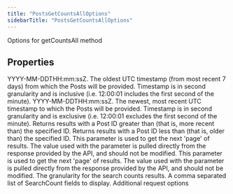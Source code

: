 ```yaml
---
title: "PostsGetCountsAllOptions"
sidebarTitle: "PostsGetCountsAllOptions"
---
```


Options for getCountsAll method

## Properties

<ParamField name="startTime" type="string">
YYYY-MM-DDTHH:mm:ssZ. The oldest UTC timestamp (from most recent 7 days) from which the Posts will be provided. Timestamp is in second granularity and is inclusive (i.e. 12:00:01 includes the first second of the minute).
</ParamField>





<ParamField name="endTime" type="string">
YYYY-MM-DDTHH:mm:ssZ. The newest, most recent UTC timestamp to which the Posts will be provided. Timestamp is in second granularity and is exclusive (i.e. 12:00:01 excludes the first second of the minute).
</ParamField>





<ParamField name="sinceId" type="string">
Returns results with a Post ID greater than (that is, more recent than) the specified ID.
</ParamField>





<ParamField name="untilId" type="string">
Returns results with a Post ID less than (that is, older than) the specified ID.
</ParamField>





<ParamField name="nextToken" type="string">
This parameter is used to get the next 'page' of results. The value used with the parameter is pulled directly from the response provided by the API, and should not be modified.
</ParamField>





<ParamField name="paginationToken" type="string">
This parameter is used to get the next 'page' of results. The value used with the parameter is pulled directly from the response provided by the API, and should not be modified.
</ParamField>





<ParamField name="granularity" type="string">
The granularity for the search counts results.
</ParamField>





<ParamField name="searchCountfields" type="string[]">
A comma separated list of SearchCount fields to display.
</ParamField>





<ParamField name="requestOptions" type="[RequestOptions](/xdks/typescript/reference/interfaces/RequestOptions)">
Additional request options
</ParamField>



